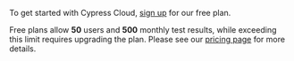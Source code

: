 To get started with Cypress Cloud,
[sign up](https://cloud.cypress.io/signup) for our free plan.

Free plans allow **50** users and **500** monthly test results, while exceeding this limit requires upgrading the plan. Please see our [pricing page](https://www.cypress.io/pricing) for more details.
